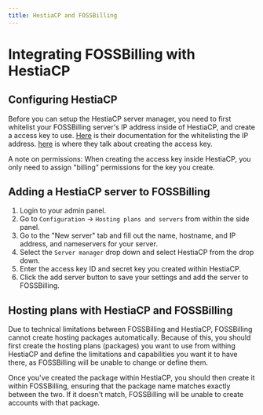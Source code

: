 ```yaml
---
title: HestiaCP and FOSSBilling
---
```


# Integrating FOSSBilling with HestiaCP

## Configuring HestiaCP

Before you can setup the HestiaCP server manager, you need to first whitelist your FOSSBilling server's IP address inside of HestiaCP, and create a access key to use.
[Here](https://development.hestiacp.com/docs/server-administration/rest-api.html#i-m-unable-to-connect-to-the-api) is their documentation for the whitelisting the IP address. 
[here](https://development.hestiacp.com/docs/user-guide/account.html#api-access-keys) is where they talk about creating the access key.

A note on permissions: When creating the access key inside HestiaCP, you only need to assign "billing" permissions for the key you create.

## Adding a HestiaCP server to FOSSBilling
1. Login to your admin panel.
2. Go to `Configuration` -> `Hosting plans and servers` from within the side panel.
3. Go to the "New server" tab and fill out the name, hostname, and IP address, and nameservers for your server.
4. Select the `Server manager` drop down and select HestiaCP from the drop down.
5. Enter the access key ID and secret key you created within HestiaCP.
6. Click the add server button to save your settings and add the server to FOSSBilling.

## Hosting plans with HestiaCP and FOSSBilling

Due to technical limitations between FOSSBilling and HestiaCP, FOSSBilling cannot create hosting packages automatically.
Because of this, you should first create the hosting plans (packages) you want to use from withing HestiaCP and define the limitations and capabilities you want it to have there, as FOSSBilling will be unable to change or define them.

Once you've created the package within HestiaCP, you should then create it within FOSSBilling, ensuring that the package name matches exactly between the two. If it doesn't match, FOSSBilling will be unable to create accounts with that package.
